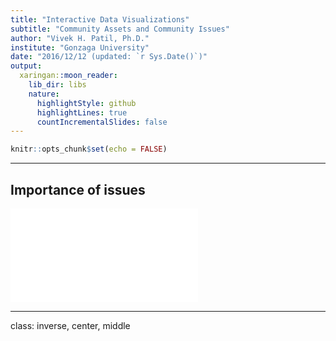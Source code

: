 ```yaml
---
title: "Interactive Data Visualizations"
subtitle: "Community Assets and Community Issues"
author: "Vivek H. Patil, Ph.D."
institute: "Gonzaga University"
date: "2016/12/12 (updated: `r Sys.Date()`)"
output:
  xaringan::moon_reader:
    lib_dir: libs
    nature:
      highlightStyle: github
      highlightLines: true
      countIncrementalSlides: false
---
```


```r
knitr::opts_chunk$set(echo = FALSE)
```

---

## Importance of issues

<iframe src="ImportanceofIssues.html" frameBorder="0" scrolling="yes"></iframe> 


---
class: inverse, center, middle

